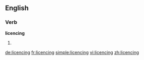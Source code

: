 ==English==

===Verb===
'''licencing'''

# {{present participle of|[[licence]]}}

[[de:licencing]]
[[fr:licencing]]
[[simple:licencing]]
[[vi:licencing]]
[[zh:licencing]]